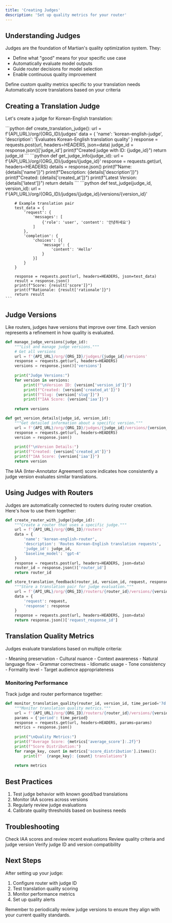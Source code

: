 ```yaml
---
title: 'Creating Judges'
description: 'Set up quality metrics for your router'
---
```


## Understanding Judges
Judges are the foundation of Martian's quality optimization system. They:
- Define what "good" means for your specific use case
- Automatically evaluate model outputs
- Guide router decisions for model selection
- Enable continuous quality improvement

<CardGroup cols={2}>
  <Card title="Quality Definition" icon="scale-balanced">
    Define custom quality metrics specific to your translation needs
  </Card>
  <Card title="Automatic Evaluation" icon="robot">
    Automatically score translations based on your criteria
  </Card>
</CardGroup>

## Creating a Translation Judge
Let's create a judge for Korean-English translation:

<Steps>
  <Step title="Create Basic Judge">
    ```python
    def create_translation_judge():
        url = f'{API_URL}/org/{ORG_ID}/judges'
        data = {
            'name': 'korean-english-judge',
            'description': 'Evaluates Korean-English translation quality'
        }
        response = requests.post(url, headers=HEADERS, json=data)
        judge_id = response.json()['judge_id']
        print(f"Created judge with ID: {judge_id}")
        return judge_id
    ```
  </Step>

  <Step title="Get Judge Details">
    ```python
    def get_judge_info(judge_id):
        url = f'{API_URL}/org/{ORG_ID}/judges/{judge_id}'
        response = requests.get(url, headers=HEADERS)
        details = response.json()
        print(f"Name: {details['name']}")
        print(f"Description: {details['description']}")
        print(f"Created: {details['created_at']}")
        print(f"Latest Version: {details['latest']}")
        return details
    ```
  </Step>

  <Step title="Test Judge">
    ```python
    def test_judge(judge_id, version_id):
        url = f'{API_URL}/org/{ORG_ID}/judges/{judge_id}/versions/{version_id}'
        
        # Example translation pair
        test_data = {
            'request': {
                'messages': [
                    {'role': 'user', 'content': '안녕하세요'}
                ]
            },
            'completion': {
                'choices': [{
                    'message': {
                        'content': 'Hello'
                    }
                }]
            }
        }
        
        response = requests.post(url, headers=HEADERS, json=test_data)
        result = response.json()
        print(f"Score: {result['score']}")
        print(f"Rationale: {result['rationale']}")
        return result
    ```
  </Step>
</Steps>

## Judge Versions
Like routers, judges have versions that improve over time. Each version represents a refinement in how quality is evaluated.

```python
def manage_judge_versions(judge_id):
    """List and manage judge versions."""
    # Get all versions
    url = f'{API_URL}/org/{ORG_ID}/judges/{judge_id}/versions'
    response = requests.get(url, headers=HEADERS)
    versions = response.json()['versions']
    
    print("Judge Versions:")
    for version in versions:
        print(f"\nVersion ID: {version['version_id']}")
        print(f"Created: {version['created_at']}")
        print(f"Slug: {version['slug']}")
        print(f"IAA Score: {version['iaa']}")
        
    return versions

def get_version_details(judge_id, version_id):
    """Get detailed information about a specific version."""
    url = f'{API_URL}/org/{ORG_ID}/judges/{judge_id}/versions/{version_id}'
    response = requests.get(url, headers=HEADERS)
    version = response.json()
    
    print(f"\nVersion Details:")
    print(f"Created: {version['created_at']}")
    print(f"IAA Score: {version['iaa']}")
    return version
```

<Note>
  The IAA (Inter-Annotator Agreement) score indicates how consistently a judge version evaluates similar translations.
</Note>

## Using Judges with Routers
Judges are automatically connected to routers during router creation. Here's how to use them together:

```python
def create_router_with_judge(judge_id):
    """Create a router that uses a specific judge."""
    url = f'{API_URL}/org/{ORG_ID}/routers'
    data = {
        'name': 'korean-english-router',
        'description': 'Routes Korean-English translation requests',
        'judge_id': judge_id,
        'baseline_model': 'gpt-4'
    }
    response = requests.post(url, headers=HEADERS, json=data)
    router_id = response.json()['router_id']
    return router_id

def store_translation_feedback(router_id, version_id, request, response):
    """Store a translation pair for judge evaluation."""
    url = f'{API_URL}/org/{ORG_ID}/routers/{router_id}/versions/{version_id}/response'
    data = {
        'request': request,
        'response': response
    }
    response = requests.post(url, headers=HEADERS, json=data)
    return response.json()['request_response_id']
```

## Translation Quality Metrics
Judges evaluate translations based on multiple criteria:

<AccordionGroup>
  <Accordion title="Accuracy">
    - Meaning preservation
    - Cultural nuance
    - Context awareness
  </Accordion>
  <Accordion title="Fluency">
    - Natural language flow
    - Grammar correctness
    - Idiomatic usage
  </Accordion>
  <Accordion title="Style">
    - Tone consistency
    - Formality level
    - Target audience appropriateness
  </Accordion>
</AccordionGroup>

### Monitoring Performance
Track judge and router performance together:

```python
def monitor_translation_quality(router_id, version_id, time_period='7d'):
    """Monitor translation quality metrics."""
    url = f'{API_URL}/org/{ORG_ID}/routers/{router_id}/versions/{version_id}/metrics'
    params = {'period': time_period}
    response = requests.get(url, headers=HEADERS, params=params)
    metrics = response.json()
    
    print("\nQuality Metrics:")
    print(f"Average Score: {metrics['average_score']:.2f}")
    print(f"Score Distribution:")
    for range_key, count in metrics['score_distribution'].items():
        print(f"  {range_key}: {count} translations")
        
    return metrics
```

## Best Practices
1. Test judge behavior with known good/bad translations
2. Monitor IAA scores across versions
3. Regularly review judge evaluations
4. Calibrate quality thresholds based on business needs

## Troubleshooting
<AccordionGroup>
  <Accordion title="Inconsistent Scores">
    Check IAA scores and review recent evaluations
  </Accordion>
  <Accordion title="Low Quality Scores">
    Review quality criteria and judge version
  </Accordion>
  <Accordion title="Integration Issues">
    Verify judge ID and version compatibility
  </Accordion>
</AccordionGroup>

## Next Steps
After setting up your judge:
1. Configure router with judge ID
2. Test translation quality scoring
3. Monitor performance metrics
4. Set up quality alerts

<Note>
  Remember to periodically review judge versions to ensure they align with your current quality standards.
</Note>